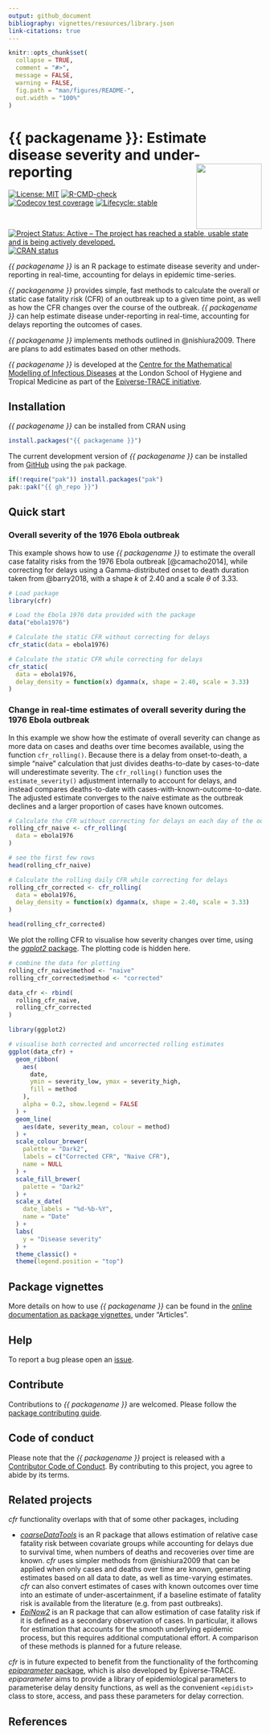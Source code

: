 ```yaml
---
output: github_document
bibliography: vignettes/resources/library.json
link-citations: true
---
```


<!-- README.md is generated from README.Rmd. Please edit that file -->

```r
knitr::opts_chunk$set(
  collapse = TRUE,
  comment = "#>",
  message = FALSE,
  warning = FALSE,
  fig.path = "man/figures/README-",
  out.width = "100%"
)
```

# {{ packagename }}: Estimate disease severity and under-reporting <img src="man/figures/logo.svg" align="right" width="130"/>

<!-- badges: start -->
[![License: MIT](https://img.shields.io/badge/License-MIT-blue.svg)](https://opensource.org/license/mit/)
[![R-CMD-check](https://github.com/{{ gh_repo }}/actions/workflows/R-CMD-check.yaml/badge.svg)](https://github.com/{{ gh_repo }}/actions/workflows/R-CMD-check.yaml)
[![Codecov test coverage](https://codecov.io/gh/{{ gh_repo }}/branch/main/graph/badge.svg)](https://app.codecov.io/gh/{{ gh_repo }}?branch=main)
[![Lifecycle: stable](https://img.shields.io/badge/lifecycle-stable-brightgreen.svg)](https://lifecycle.r-lib.org/articles/stages.html#stable)
[![Project Status: Active – The project has reached a stable, usable state and is being actively developed.](https://www.repostatus.org/badges/latest/active.svg)](https://www.repostatus.org/#active)
[![CRAN status](https://www.r-pkg.org/badges/version/{{ packagename }})](https://CRAN.R-project.org/package={{ packagename }})
<!-- badges: end -->

_{{ packagename }}_ is an R package to estimate disease severity and under-reporting in real-time, accounting for delays in epidemic time-series.

_{{ packagename }}_ provides simple, fast methods to calculate the overall or static case fatality risk (CFR) of an outbreak up to a given time point, as well as how the CFR changes over the course of the outbreak.
_{{ packagename }}_ can help estimate disease under-reporting in real-time, accounting for delays reporting the outcomes of cases.

_{{ packagename }}_ implements methods outlined in @nishiura2009. There are plans to add estimates based on other methods.

_{{ packagename }}_ is developed at the [Centre for the Mathematical Modelling of Infectious Diseases](https://www.lshtm.ac.uk/research/centres/centre-mathematical-modelling-infectious-diseases) at the London School of Hygiene and Tropical Medicine as part of the [Epiverse-TRACE initiative](https://data.org/initiatives/epiverse/).

## Installation

_{{ packagename }}_ can be installed from CRAN using

```r
install.packages("{{ packagename }}")
```

The current development version of _{{ packagename }}_ can be installed from [GitHub](https://github.com/) using the `pak` package.

```r
if(!require("pak")) install.packages("pak")
pak::pak("{{ gh_repo }}")
```

## Quick start

### Overall severity of the 1976 Ebola outbreak

This example shows how to use _{{ packagename }}_ to estimate the overall case fatality risks from the 1976 Ebola outbreak [@camacho2014], while correcting for delays using a Gamma-distributed onset to death duration taken from @barry2018, with a shape $k$ of 2.40 and a scale $\theta$ of 3.33.

```r
# Load package
library(cfr)

# Load the Ebola 1976 data provided with the package
data("ebola1976")

# Calculate the static CFR without correcting for delays
cfr_static(data = ebola1976)

# Calculate the static CFR while correcting for delays
cfr_static(
  data = ebola1976,
  delay_density = function(x) dgamma(x, shape = 2.40, scale = 3.33)
)
```

### Change in real-time estimates of overall severity during the 1976 Ebola outbreak

In this example we show how the estimate of overall severity can change as more data on cases and deaths over time becomes available, using the function `cfr_rolling()`. 
Because there is a delay from onset-to-death, a simple "naive" calculation that just divides deaths-to-date by cases-to-date will underestimate severity.
The `cfr_rolling()` function uses the `estimate_severity()` adjustment internally to account for delays, and instead compares deaths-to-date with cases-with-known-outcome-to-date.
The adjusted estimate converges to the naive estimate as the outbreak declines and a larger proportion of cases have known outcomes.

```r
# Calculate the CFR without correcting for delays on each day of the outbreak
rolling_cfr_naive <- cfr_rolling(
  data = ebola1976
)

# see the first few rows
head(rolling_cfr_naive)

# Calculate the rolling daily CFR while correcting for delays
rolling_cfr_corrected <- cfr_rolling(
  data = ebola1976,
  delay_density = function(x) dgamma(x, shape = 2.40, scale = 3.33)
)

head(rolling_cfr_corrected)
```

We plot the rolling CFR to visualise how severity changes over time, using the [_ggplot2_ package](https://ggplot2.tidyverse.org/). The plotting code is hidden here.

```r
# combine the data for plotting
rolling_cfr_naive$method <- "naive"
rolling_cfr_corrected$method <- "corrected"

data_cfr <- rbind(
  rolling_cfr_naive,
  rolling_cfr_corrected
)
```

```r
library(ggplot2)

# visualise both corrected and uncorrected rolling estimates
ggplot(data_cfr) +
  geom_ribbon(
    aes(
      date,
      ymin = severity_low, ymax = severity_high,
      fill = method
    ),
    alpha = 0.2, show.legend = FALSE
  ) +
  geom_line(
    aes(date, severity_mean, colour = method)
  ) +
  scale_colour_brewer(
    palette = "Dark2",
    labels = c("Corrected CFR", "Naive CFR"),
    name = NULL
  ) +
  scale_fill_brewer(
    palette = "Dark2"
  ) +
  scale_x_date(
    date_labels = "%d-%b-%Y",
    name = "Date"
  ) +
  labs(
    y = "Disease severity"
  ) +
  theme_classic() +
  theme(legend.position = "top")
```

## Package vignettes

More details on how to use _{{ packagename }}_ can be found in the [online documentation as package vignettes](https://epiverse-trace.github.io/{{ packagename }}/), under "Articles".

## Help

To report a bug please open an [issue](https://github.com/{{ gh_repo }}/issues/new/choose).

## Contribute

Contributions to _{{ packagename }}_ are welcomed. Please follow the [package contributing guide](https://github.com/{{ gh_repo }}/blob/main/.github/CONTRIBUTING.md).

## Code of conduct

Please note that the _{{ packagename }}_ project is released with a [Contributor Code of Conduct](https://github.com/epiverse-trace/.github/blob/main/CODE_OF_CONDUCT.md). By contributing to this project, you agree to abide by its terms.

## Related projects

_cfr_ functionality overlaps with that of some other packages, including

- [_coarseDataTools_](https://cran.r-project.org/package=coarseDataTools) is an R package that allows estimation of relative case fatality risk between covariate groups while accounting for delays due to survival time, when numbers of deaths and recoveries over time are known. _cfr_ uses simpler methods from @nishiura2009 that can be applied when only cases and deaths over time are known, generating estimates based on all data to date, as well as time-varying estimates. _cfr_ can also convert estimates of cases with known outcomes over time into an estimate of under-ascertainment, if a baseline estimate of fatality risk is available from the literature (e.g. from past outbreaks). 
- [_EpiNow2_](https://cran.r-project.org/package=EpiNow2) is an R package that can allow estimation of case fatality risk if it is defined as a secondary observation of cases. In particular, it allows for estimation that accounts for the smooth underlying epidemic process, but this requires additional computational effort. A comparison of these methods is planned for a future release.

_cfr_ is in future expected to benefit from the functionality of the forthcoming [_epiparameter_ package](https://epiverse-trace.github.io/epiparameter/), which is also developed by Epiverse-TRACE. _epiparameter_ aims to provide a library of epidemiological parameters to parameterise delay density functions, as well as the convenient `<epidist>` class to store, access, and pass these parameters for delay correction.

## References
